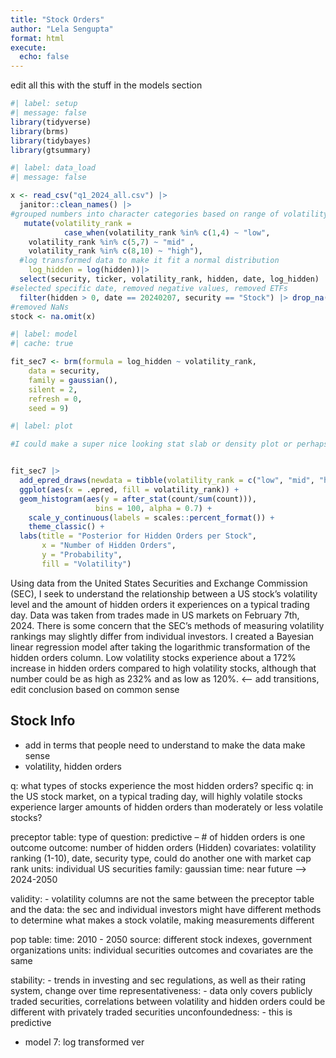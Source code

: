 ```yaml
---
title: "Stock Orders"
author: "Lela Sengupta"
format: html
execute: 
  echo: false
---
```

edit all this with the stuff in the models section
```r
#| label: setup
#| message: false
library(tidyverse)
library(brms)
library(tidybayes)
library(gtsummary)
```

```r
#| label: data_load
#| message: false

x <- read_csv("q1_2024_all.csv") |> 
  janitor::clean_names() |>
#grouped numbers into character categories based on range of volatility ranks
   mutate(volatility_rank = 
            case_when(volatility_rank %in% c(1,4) ~ "low",
    volatility_rank %in% c(5,7) ~ "mid" ,
    volatility_rank %in% c(8,10) ~ "high"),
  #log transformed data to make it fit a normal distribution
    log_hidden = log(hidden))|>
  select(security, ticker, volatility_rank, hidden, date, log_hidden) |>
#selected specific date, removed negative values, removed ETFs
  filter(hidden > 0, date == 20240207, security == "Stock") |> drop_na()
#removed NaNs
stock <- na.omit(x)
```


```r
#| label: model
#| cache: true

fit_sec7 <- brm(formula = log_hidden ~ volatility_rank,
    data = security,
    family = gaussian(),
    silent = 2,
    refresh = 0,
    seed = 9)
```


```r
#| label: plot

#I could make a super nice looking stat slab or density plot or perhaps even a facet wrap


fit_sec7 |> 
  add_epred_draws(newdata = tibble(volatility_rank = c("low", "mid", "high"))) |> 
  ggplot(aes(x = .epred, fill = volatility_rank)) +
  geom_histogram(aes(y = after_stat(count/sum(count))),
                   bins = 100, alpha = 0.7) + 
    scale_y_continuous(labels = scales::percent_format()) +
    theme_classic() +
  labs(title = "Posterior for Hidden Orders per Stock",
       x = "Number of Hidden Orders",
       y = "Probability",
       fill = "Volatility")
```

Using data from the United States Securities and Exchange Commission (SEC), I seek to understand the relationship between a US stock's volatility level and the amount of hidden orders it experiences on a typical trading day. Data was taken from trades made in US markets on February 7th, 2024. There is some concern that the SEC's methods of measuring volatility rankings may slightly differ from individual investors. I created a Bayesian linear regression model after taking the logarithmic transformation of the hidden orders column. Low volatility stocks experience about a 172% increase in hidden orders compared to high volatility stocks, although that number could be as high as 232% and as low as 120%. <-- add transitions, edit conclusion based on common sense

## Stock Info
- add in terms that people need to understand to make the data make sense
- volatility, hidden orders

q: what types of stocks experience the most hidden orders?
specific q: in the US stock market, on a typical trading day, will highly volatile stocks experience larger amounts of hidden orders than moderately or less volatile stocks?

preceptor table:
type of question: predictive -- # of hidden orders is one outcome
outcome: number of hidden orders (Hidden)
covariates: volatility ranking (1-10), date, security type, could do another one with market cap rank
units: individual US securities
family: gaussian
time: near future --> 2024-2050

validity: 
- volatility columns are not the same between the preceptor table and the data: the sec and individual investors might have different methods to determine what makes a stock volatile, making measurements different

pop table:
time: 2010 - 2050
source: different stock indexes, government organizations
units: individual securities
outcomes and covariates are the same

stability:
- trends in investing and sec regulations, as well as their rating system, change over time
representativeness:
- data only covers publicly traded securities, correlations between volatility and hidden orders could be different with privately traded securities
unconfoundedness:
- this is predictive

- model 7: log transformed ver
